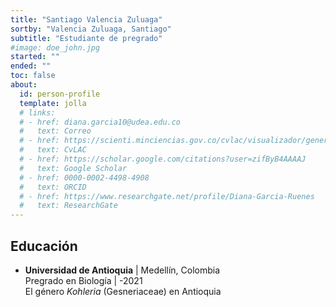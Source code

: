 ```yaml
---
title: "Santiago Valencia Zuluaga"
sortby: "Valencia Zuluaga, Santiago"
subtitle: "Estudiante de pregrado"
#image: doe_john.jpg
started: ""
ended: ""
toc: false
about:
  id: person-profile
  template: jolla
  # links:
  # - href: diana.garcia10@udea.edu.co
  #   text: Correo
  # - href: https://scienti.minciencias.gov.co/cvlac/visualizador/generarCurriculoCv.do?cod_rh=0001825775
  #   text: CvLAC
  # - href: https://scholar.google.com/citations?user=zifByB4AAAAJ
  #   text: Google Scholar
  # - href: 0000-0002-4498-4908
  #   text: ORCID
  # - href: https://www.researchgate.net/profile/Diana-Garcia-Ruenes
  #   text: ResearchGate
---
```


:::{#person-profile}
:::



## Educación

-   **Universidad de Antioquia** \| Medellín, Colombia\
    Pregrado en Biología \| -2021\
    El género *Kohleria* (Gesneriaceae) en Antioquia